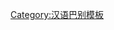 {{User language-N|zh-qiong|'''[[:Category:Zh-qiong 使用者|海南話]]是'''偌嗼用戶亓'''[[:Category:Zh-qiong 母語使用者的|母話]]'''。|海南话|13|9}}<noinclude>[[Category:汉语巴别模板]]</noinclude>